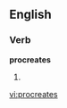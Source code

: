 
==English==

===Verb===
'''procreates'''

# {{third-person singular of|[[procreate]]}}

[[vi:procreates]]